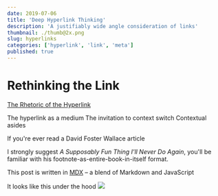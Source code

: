 ```yaml
---
date: 2019-07-06
title: 'Deep Hyperlink Thinking'
description: 'A justifiably wide angle consideration of links'
thumbnail: ./thumb@2x.png
slug: hyperlinks
categories: ['hyperlink', 'link', 'meta']
published: true
---
```


# Rethinking the Link

[The Rhetoric of the Hyperlink](https://www.ribbonfarm.com/2009/07/01/the-rhetoric-of-the-hyperlink/)

The hyperlink as a medium
The invitation to context switch
Contextual asides

If you're ever read a David Foster Wallace article 

I strongly suggest *A Supposably Fun Thing I'll Never Do Again*, you'll be familiar with his footnote-as-entire-book-in-itself format.

This post is written in [MDX]() – a blend of Markdown and JavaScript

It looks like this under the hood
<img src="./meta_mdx.png" /> 
